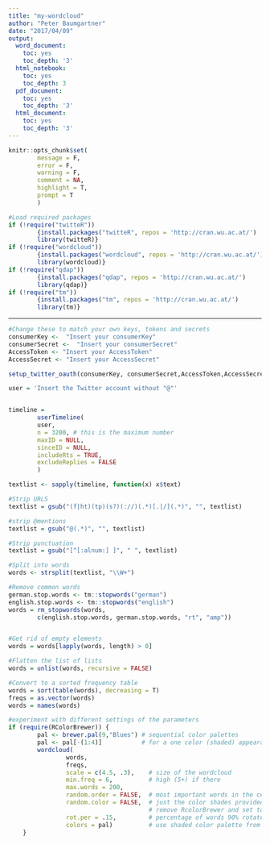 ```yaml
---
title: "my-wordcloud"
author: "Peter Baumgartner"
date: "2017/04/09"
output:
  word_document:
    toc: yes
    toc_depth: '3'
  html_notebook:
    toc: yes
    toc_depth: 3
  pdf_document:
    toc: yes
    toc_depth: '3'
  html_document:
    toc: yes
    toc_depth: '3'
---
```

```r
knitr::opts_chunk$set(
        message = F,
        error = F,
        warning = F,
        comment = NA,
        highlight = T,
        prompt = T
        )

#Load required packages
if (!require("twitteR"))
        {install.packages("twitteR", repos = 'http://cran.wu.ac.at/')
        library(twitteR)}
if (!require("wordcloud"))
        {install.packages("wordcloud", repos = 'http://cran.wu.ac.at/')
        library(wordcloud)}
if (!require("qdap"))
        {install.packages("qdap", repos = 'http://cran.wu.ac.at/')
        library(qdap)}
if (!require("tm"))
        {install.packages("tm", repos = 'http://cran.wu.ac.at/')
        library(tm)}

```
***


```r

#Change these to match your own keys, tokens and secrets
consumerKey <-  "Insert your consumerKey" 
consumerSecret <-  "Insert your consumerSecret" 
AccessToken <- "Insert your AccessToken"
AccessSecret <- "Insert your AccessSecret"

setup_twitter_oauth(consumerKey, consumerSecret,AccessToken,AccessSecret)

user = 'Insert the Twitter account without "@"'


timeline = 
        userTimeline(
        user,
        n = 3200, # this is the maximum number
        maxID = NULL,
        sinceID = NULL,
        includeRts = TRUE,
        excludeReplies = FALSE
        )

textlist <- sapply(timeline, function(x) x$text)

#Strip URLS
textlist = gsub("(f|ht)(tp)(s?)(://)(.*)[.|/](.*)", "", textlist)

#strip @mentions
textlist = gsub("@(.*)", "", textlist)

#Strip punctuation
textlist = gsub("[^[:alnum:] ]", " ", textlist)

#Split into words
words <- strsplit(textlist, "\\W+")

#Remove common words
german.stop.words <- tm::stopwords("german")
english.stop.words <- tm::stopwords("english")
words = rm_stopwords(words,
        c(english.stop.words, german.stop.words, "rt", "amp"))


#Get rid of empty elements
words = words[lapply(words, length) > 0]

#Flatten the list of lists
words = unlist(words, recursive = FALSE)

#Convert to a sorted frequency table
words = sort(table(words), decreasing = T)
freqs = as.vector(words)
words = names(words)

#experiment with different settings of the parameters
if (require(RColorBrewer)) {
		pal <- brewer.pal(9,"Blues") # sequential color palettes
		pal <- pal[-(1:4)]           # for a one color (shaded) appearance
		wordcloud(
		        words, 
		        freqs, 
		        scale = c(4.5, .3),    # size of the wordcloud 
		        min.freq = 6,          # high (5+) if there 
		        max.words = 200,     
		        random.order = FALSE,  # most important words in the center
		        random.color = FALSE,  # just the color shades provided by RColorBrewer
		                               # remove RcolorBrewer and set to TRUE
		        rot.per = .15,         # percentage of words 90% rotated
		        colors = pal)          # use shaded color palette from RColorBrewer
	}

```

